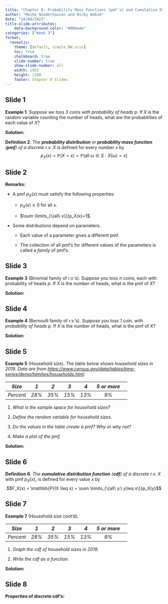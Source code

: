 ```yaml
---
title: "Chapter 8: Probability Mass Functions (pmf's) and Cumulative Distribution Functions (cdf's)"
author: "Meike Niederhausen and Nicky Wakim"
date: "10/09/2023"
title-slide-attributes:
    data-background-color: "#006a4e"
categories: ["Week 3"]
format: 
  revealjs:
    theme: [default, simple_NW.scss]
    toc: true
    chalkboard: true
    slide-number: true
    show-slide-number: all
    width: 1955
    height: 1100
    footer: Chapter 8 Slides
---
```


## Slide 1

::: {#Coins3p .example}
**Example 1**. *Suppose we toss 3 coins with probability of heads* $p$. If $X$ is the random variable counting the number of heads, what are the probabilities of each value of $X$?
:::

**Solution:**

::: definition
**Definition 2**. *The **probability distribution** or **probability mass function** (**pmf**) of a discrete r.v.* $X$ is defined for every number $x$ by $$p_X(x) = \mathbb{P}(X=x) = \mathbb{P}(\mathrm{all }\ \omega\in S:X(\omega) = x)$$
:::

## Slide 2

**Remarks:**

-   A pmf $p_X(x)$ must satisfy the following properties:

    -   $p_X(x)\geq 0$ for all $x$.

    -   $\sum \limits_{\{all\ x\}}p_X(x)=1$.

-   Some distributions depend on parameters.

    -   Each value of a parameter gives a different pmf.

    -   The collection of all pmf's for different values of the parameters is called a *family* of pmf's.

## Slide 3

::: example
**Example 3** (Binomial family of r.v.'s). *Suppose you toss* $n$ coins, each with probability of heads $p$. If $X$ is the number of heads, what is the pmf of $X$?
:::

**Solution:**

## Slide 4

::: example
**Example 4** (Bernoulli family of r.v.'s). *Suppose you toss 1 coin, with probability of heads* $p$. If $X$ is the number of heads, what is the pmf of $X$?
:::

**Solution:**

## Slide 5

::: example
**Example 5** (Household size). *The table below shows household sizes in 2019. Data are from <https://www.census.gov/data/tables/time-series/demo/families/households.html>.*

::: center
|  *Size*   |  *1*  |  *2*  |  *3*  |  *4*  | *5 or more* |     |
|:---------:|:-----:|:-----:|:-----:|:-----:|:-----------:|-----|
| *Percent* | *28%* | *35%* | *15%* | *13%* |    *9%*     |     |
:::

1.  *What is the sample space for household sizes?*

2.  *Define the random variable for household sizes.*

3.  *Do the values in the table create a pmf? Why or why not?*

4.  *Make a plot of the pmf.*
:::

**Solution:**

## Slide 6

::: definition
**Definition 6**. *The **cumulative distribution function** (**cdf**) of a discrete r.v.* $X$ with pmf $p_X(x)$, is defined for every value $x$ by $$F_X(x) = \mathbb{P}(X \leq x) = \sum \limits_{\{all\ y:\ y\leq x\}}p_X(y)$$
:::

## Slide 7

::: example
**Example 7** (Household size cont'd).

::: center
|  *Size*   |  *1*  |  *2*  |  *3*  |  *4*  | *5 or more* |     |
|:---------:|:-----:|:-----:|:-----:|:-----:|:-----------:|-----|
| *Percent* | *28%* | *35%* | *15%* | *13%* |    *9%*     |     |
:::

1.  *Graph the cdf of household sizes in 2019.*

2.  *Write the cdf as a function.*
:::

**Solution:**

## Slide 8

**Properties of discrete cdf's:**
